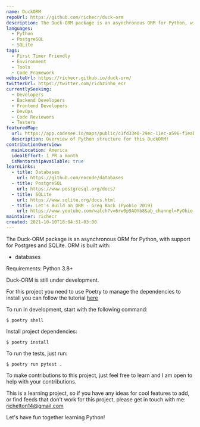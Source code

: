 ```yaml
---
name: DuckORM
repoUrl: https://github.com/richecr/duck-orm
description: The Duck-ORM package is an asynchronous ORM for Python, with support for Postgres and SQLite.
languages:
  - Python
  - PostgreSQL
  - SQLite
tags:
  - First Timer Friendly
  - Environment
  - Tools
  - Code Framework
websiteUrl: https://richecr.github.io/duck-orm/
twitterUrl: https://twitter.com/richzinho_ecr
currentlySeeking:
  - Developers
  - Backend Developers
  - Frontend Developers
  - DevOps
  - Code Reviewers
  - Testers
featuredMap:
  url: https://app.codesee.io/maps/public/c1fd33e0-29ec-11ec-a596-f1eab4412285
  description: Overview of Python structure for this DuckORM!
contributionOverview:
  mainLocation: America
  idealEffort: 1 PR a month
  isMentorshipAvailable: true
learnLinks:
  - title: Databases
    url: https://github.com/encode/databases
  - title: PostgreSQL
    url: https://www.postgresql.org/docs/
  - title: SQLite
    url: https://www.sqlite.org/docs.html
  - title: Let's Build an ORM - Greg Back (Pyohio 2019)
    url: https://www.youtube.com/watch?v=6rw0p9AOYb8&ab_channel=PyOhio
maintainer: richecr
created: 2021-10-10T18:04:51-03:00
---
```


<Overview>

The Duck-ORM package is an asynchronous ORM for Python, with support for Postgres and SQLite. ORM is built with:

- databases

Requirements: Python 3.8+

Duck-ORM is still under development.

For this project you need to use Poetry to manage the dependencies to install you can follow the tutorial [here](https://python-poetry.org/docs/#installation)

To run in development, start with the following command:

`$ poetry shell`

Install project dependencies:

`$ poetry install`

To run the tests, just run:

`$ poetry run pytest .`

</Overview>

<Contributing>

To make contributions to this project, just feel free to learn and I am open to help with your contributions.

This is a learning project, so if you have any ideas for cool features to add, or find feeds that don't work for this project, please get in touch with me:
richelton14@gmail.com

Let's have fun together learning Python!

</Contributing>

